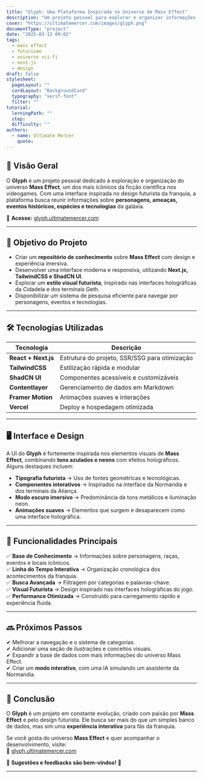 ```yaml
---
title: "Glyph: Uma Plataforma Inspirada no Universo de Mass Effect"
description: "Um projeto pessoal para explorar e organizar informações sobre o universo de Mass Effect, com um design futurista inspirado na estética do jogo."
cover: "https://ultimatemercer.com/images/glyph.png"
documentType: "project"
date: "2025-03-13 09:02"
tags:
  - mass effect
  - futurismo
  - universo sci-fi
  - next.js
  - design
draft: false
stylesheet:
  pageLayout: ""
  cardLayout: "BackgroundCard"
  typography: "serif-font"
  filter: ""
tutorial:
  lerningPath: ""
  step:
  difficulty: ""
authors:
  - name: Ultimate Mercer
    quote:
---
```


## 🚀 **Visão Geral**

O **Glyph** é um projeto pessoal dedicado à exploração e organização do universo **Mass Effect**, um dos mais icônicos da ficção científica nos videogames. Com uma interface inspirada no design futurista da franquia, a plataforma busca reunir informações sobre **personagens, ameaças, eventos históricos, espécies e tecnologias** da galáxia.

🔗 **Acesse:** [glyph.ultimatemercer.com](https://glyph.ultimatemercer.com/)

---

## 🎯 **Objetivo do Projeto**

- Criar um **repositório de conhecimento** sobre **Mass Effect** com design e experiência imersiva.
- Desenvolver uma interface moderna e responsiva, utilizando **Next.js, TailwindCSS e ShadCN UI**.
- Explorar um **estilo visual futurista**, inspirado nas interfaces holográficas da Cidadela e dos terminais Geth.
- Disponibilizar um sistema de pesquisa eficiente para navegar por personagens, eventos e tecnologias.

---

## 🛠️ **Tecnologias Utilizadas**

| Tecnologia          | Descrição                                     |
| ------------------- | --------------------------------------------- |
| **React + Next.js** | Estrutura do projeto, SSR/SSG para otimização |
| **TailwindCSS**     | Estilização rápida e modular                  |
| **ShadCN UI**       | Componentes acessíveis e customizáveis        |
| **Contentlayer**    | Gerenciamento de dados em Markdown            |
| **Framer Motion**   | Animações suaves e interações                 |
| **Vercel**          | Deploy e hospedagem otimizada                 |

---

## 🖥️ **Interface e Design**

A UI do **Glyph** é fortemente inspirada nos elementos visuais de **Mass Effect**, combinando **tons azulados e neons** com efeitos holográficos. Alguns destaques incluem:

- **Tipografia futurista** → Uso de fontes geométricas e tecnológicas.
- **Componentes interativos** → Inspirados na interface da Normandia e dos terminais da Aliança.
- **Modo escuro imersivo** → Predominância de tons metálicos e iluminação neon.
- **Animações suaves** → Elementos que surgem e desaparecem como uma interface holográfica.

---

## 📌 **Funcionalidades Principais**

✅ **Base de Conhecimento** → Informações sobre personagens, raças, eventos e locais icônicos.  
✅ **Linha do Tempo Interativa** → Organização cronológica dos acontecimentos da franquia.  
✅ **Busca Avançada** → Filtragem por categorias e palavras-chave.  
✅ **Visual Futurista** → Design inspirado nas interfaces holográficas do jogo.  
✅ **Performance Otimizada** → Construído para carregamento rápido e experiência fluida.

---

## 🔜 **Próximos Passos**

✔ Melhorar a navegação e o sistema de categorias.  
✔ Adicionar uma seção de ilustrações e conceitos visuais.  
✔ Expandir a base de dados com mais informações do universo Mass Effect.  
✔ Criar um **modo interativo**, com uma IA simulando um assistente da Normandia.

---

## 🌌 **Conclusão**

O **Glyph** é um projeto em constante evolução, criado com paixão por **Mass Effect** e pelo design futurista. Ele busca ser mais do que um simples banco de dados, mas sim uma **experiência interativa** para fãs da franquia.

Se você gosta do universo **Mass Effect** e quer acompanhar o desenvolvimento, visite:  
🔗 [glyph.ultimatemercer.com](https://glyph.ultimatemercer.com/)

👾 **Sugestões e feedbacks são bem-vindos!** 🚀

---
